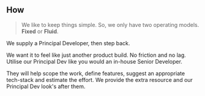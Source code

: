 ## How

> We like to keep things simple. So, we only have two operating models. **Fixed** or **Fluid**. 

We supply a Principal Developer, then step back.

We want it to feel like just another product build. No friction and no lag. Utilise our Principal Dev like you would an in-house Senior Developer. 

They will help scope the work, define features, suggest an appropriate tech-stack and estimate the effort. We provide the extra resource and our Principal Dev look's after them.
